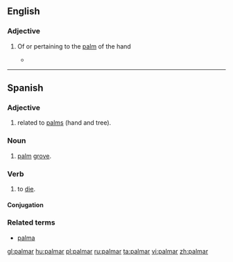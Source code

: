 ==English==

===Adjective===
{{en-adj}}

# {{anatomy}} Of or pertaining to the [[palm]] of the hand
#* {{quote-news|1988|May 20|Jack Clark|Touch of Death|Chicago Reader|url=https://securesite.chireader.com/cgi-bin/Archive/abridged2.bat?path=1988/880520/FNGRPRNT
|passage="A latent print on the '''palmar''' surface of our hands and the plantar surfaces of our foot is a scan that is entirely different from the scan on the rest of our bodies. }}

----

==Spanish==

===Adjective===
{{es-adj|pl=palmares}}

# related to [[palm|palms]] (hand and tree).

===Noun===
{{es-noun-m|pl=palmares}}

# [[palm]] [[grove]].

===Verb===
{{es-verb|palm|ar}}

# {{context|colloquial|lang=es}} to [[die]].

====Conjugation====
{{es-conj-ar|palm}}

===Related terms===
* [[palma]]

[[gl:palmar]]
[[hu:palmar]]
[[pl:palmar]]
[[ru:palmar]]
[[ta:palmar]]
[[vi:palmar]]
[[zh:palmar]]